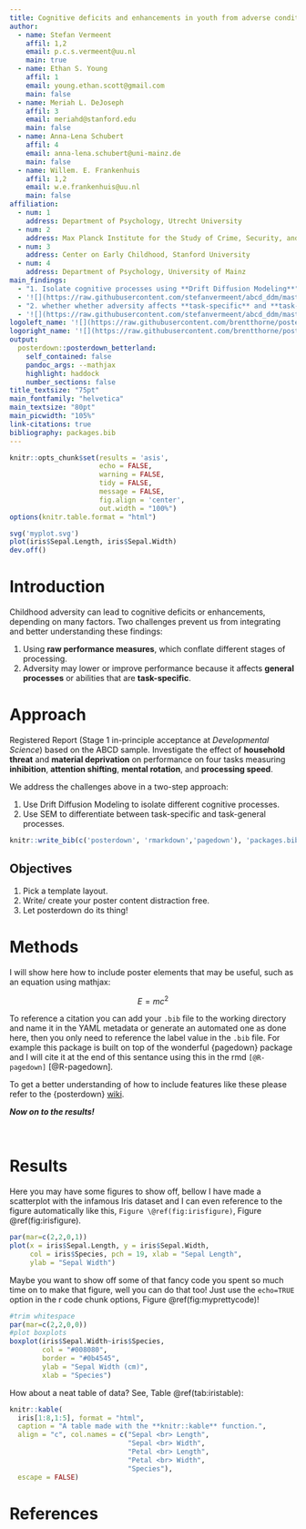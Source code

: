 ```yaml
---
title: Cognitive deficits and enhancements in youth from adverse conditions. An integrative assessment using Drift Diffusion Modeling in the ABCD study
author:
  - name: Stefan Vermeent
    affil: 1,2
    email: p.c.s.vermeent@uu.nl
    main: true
  - name: Ethan S. Young
    affil: 1
    email: young.ethan.scott@gmail.com
    main: false
  - name: Meriah L. DeJoseph
    affil: 3
    email: meriahd@stanford.edu
    main: false
  - name: Anna-Lena Schubert
    affil: 4
    email: anna-lena.schubert@uni-mainz.de
    main: false
  - name: Willem. E. Frankenhuis
    affil: 1,2
    email: w.e.frankenhuis@uu.nl
    main: false
affiliation:
  - num: 1
    address: Department of Psychology, Utrecht University
  - num: 2
    address: Max Planck Institute for the Study of Crime, Security, and Law
  - num: 3
    address: Center on Early Childhood, Stanford University
  - num: 4
    address: Department of Psychology, University of Mainz
main_findings:
  - "1. Isolate cognitive processes using **Drift Diffusion Modeling**"
  - '![](https://raw.githubusercontent.com/stefanvermeent/abcd_ddm/master/conference_output/ECDP_2023/fig1_transparent.png){.main_pic}'
  - "2. whether whether adversity affects **task-specific** and **task-general** processes"
  - '![](https://raw.githubusercontent.com/stefanvermeent/abcd_ddm/master/conference_output/ECDP_2023/fig3_transparent.png){.main_pic}'
logoleft_name: '![](https://raw.githubusercontent.com/brentthorne/posterdown/master/images/qr-code-black.png){.main-img-left}'
logoright_name: '![](https://raw.githubusercontent.com/brentthorne/posterdown/master/images/betterhexlogo.png){.main-img-right}'
output: 
  posterdown::posterdown_betterland:
    self_contained: false
    pandoc_args: --mathjax
    highlight: haddock
    number_sections: false
title_textsize: "75pt"
main_fontfamily: "helvetica"
main_textsize: "80pt"
main_picwidth: "105%"
link-citations: true
bibliography: packages.bib
---
```


```r
knitr::opts_chunk$set(results = 'asis',
                      echo = FALSE,
                      warning = FALSE,
                      tidy = FALSE,
                      message = FALSE,
                      fig.align = 'center',
                      out.width = "100%")
options(knitr.table.format = "html") 
```

```r
svg('myplot.svg')
plot(iris$Sepal.Length, iris$Sepal.Width)
dev.off()
```

# Introduction

Childhood adversity can lead to cognitive deficits or enhancements, depending on many factors. 
Two challenges prevent us from integrating and better understanding these findings:

1. Using **raw performance measures**, which conflate different stages of processing.
2. Adversity may lower or improve performance because it affects **general processes** or abilities that are **task-specific**.

# Approach

Registered Report (Stage 1 in-principle acceptance at *Developmental Science*) based on the ABCD sample. 
Investigate the effect of **household threat** and **material deprivation** on performance on four tasks measuring **inhibition**, **attention shifting**, **mental rotation**, and **processing speed**.

We address the challenges above in a two-step approach:

1. Use Drift Diffusion Modeling to isolate different cognitive processes.
2. Use SEM to differentiate between task-specific and task-general processes.




    

```r
knitr::write_bib(c('posterdown', 'rmarkdown','pagedown'), 'packages.bib')
```

## Objectives

1. Pick a template layout.
2. Write/ create your poster content distraction free.
3. Let posterdown do its thing!

# Methods

I will show here how to include poster elements that may be useful, such as an equation using mathjax:

$$
E = mc^2
$$

To reference a citation you can add your `.bib` file to the working directory and name it in the YAML metadata or generate an automated one as done here, then you only need to reference the label value in the `.bib` file. For example this package is built on top of the wonderful {pagedown} package and I will cite it at the end of this sentance using this in the rmd `[@R-pagedown]` [@R-pagedown].

To get a better understanding of how to include features like these please refer to the {posterdown} [wiki](https://github.com/posterdown/wiki).

**_Now on to the results!_**

<br>

# Results

Here you may have some figures to show off, bellow I have made a scatterplot with the infamous Iris dataset and I can even reference to the figure automatically like this, `Figure \@ref(fig:irisfigure)`, Figure \@ref(fig:irisfigure).

```r
par(mar=c(2,2,0,1))
plot(x = iris$Sepal.Length, y = iris$Sepal.Width,
     col = iris$Species, pch = 19, xlab = "Sepal Length",
     ylab = "Sepal Width")
```

Maybe you want to show off some of that fancy code you spent so much time on to make that figure, well you can do that too! Just use the `echo=TRUE` option in the r code chunk options, Figure \@ref(fig:myprettycode)!

```r
#trim whitespace
par(mar=c(2,2,0,0))
#plot boxplots
boxplot(iris$Sepal.Width~iris$Species,
        col = "#008080", 
        border = "#0b4545",
        ylab = "Sepal Width (cm)",
        xlab = "Species")
```

How about a neat table of data? See, Table \@ref(tab:iristable):

```r
knitr::kable(
  iris[1:8,1:5], format = "html",
  caption = "A table made with the **knitr::kable** function.",
  align = "c", col.names = c("Sepal <br> Length",
                             "Sepal <br> Width",
                             "Petal <br> Length",
                             "Petal <br> Width",
                             "Species"),
  escape = FALSE)
```

# References

